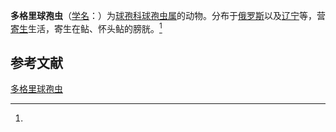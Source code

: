 {{Speciesbox
| name = 多格里球孢虫
| status = 
| status_system = 
| image = 
| genus = Sphaerospora
| species = dogieli
| authority = (Schulman, 1962)<ref name='id9314'>{{cite web| url =http://www.bioinfo.cn/db05/BjdwSpecies.php?action=view&id=9314| title =多格里球孢虫| work =《中国动物物种编目数据库》| publisher =中国科学院微生物研究所| author =中国科学院动物研究所| accessdate =2009-04-16| deadurl =yes| archiveurl =https://web.archive.org/web/20160305020443/http://www.bioinfo.cn/db05/BjdwSpecies.php?action=view&id=9314| archivedate =2016-03-05}}</ref>
}}

'''多格里球孢虫'''（[[学名|学名]]：{{lang|la|''Sphaerospora dogieli''}}）为[[球孢科|球孢科]][[球孢虫属|球孢虫属]]的动物。分布于[[俄罗斯|俄罗斯]]以及[[辽宁|辽宁]]等，营[[寄生|寄生]]生活，寄生在鲇、怀头鲇的膀胱。<ref name='id9314'/>

== 参考文献 ==
{{reflist}}

{{Wikispecies|Sphaerospora dogieli}}

[[Category:球孢虫属|多格里球孢虫]]


{{Cnidarian-stub}}